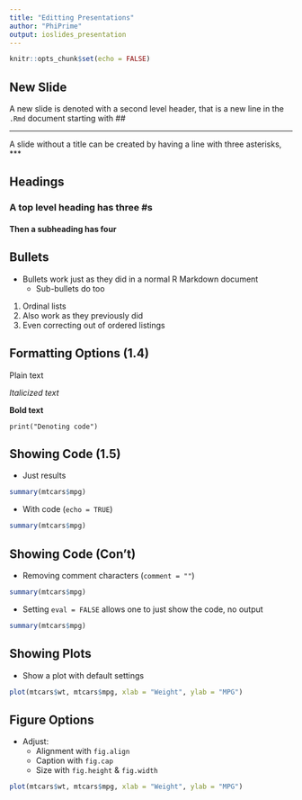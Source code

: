```yaml
---
title: "Editting Presentations"
author: "PhiPrime"
output: ioslides_presentation
---
```


```r
knitr::opts_chunk$set(echo = FALSE)
```

## New Slide  
A new slide is denoted with a second level header, that is a new line in the `.Rmd` document starting with ##  

***
A slide without a title can be created by having a line with three asterisks, ***  

## Headings  
### A top level heading has three #s  
#### Then a subheading has four  

## Bullets  
* Bullets work just as they did in a normal R Markdown document  
  + Sub-bullets do too  
1. Ordinal lists  
3. Also work as they previously did  
2. Even correcting out of ordered listings  

## Formatting Options (1.4)  
Plain text  

*Italicized text*  

**Bold text**  

`print("Denoting code")`  

## Showing Code (1.5)  
* Just results  
```r
summary(mtcars$mpg)
```

* With code (`echo = TRUE`)  
```r
summary(mtcars$mpg)
```



## Showing Code (Con't)  
* Removing comment characters (`comment = ""`)  
```r
summary(mtcars$mpg)
```

* Setting `eval = FALSE` allows one to just show the code, no output  
```r
summary(mtcars$mpg)
```

## Showing Plots  
* Show a plot with default settings  
```r
plot(mtcars$wt, mtcars$mpg, xlab = "Weight", ylab = "MPG")
```

## Figure Options  
* Adjust: 
  + Alignment with `fig.align`  
  + Caption with `fig.cap`  
  + Size with `fig.height` & `fig.width`  
  
```r
plot(mtcars$wt, mtcars$mpg, xlab = "Weight", ylab = "MPG")
```

